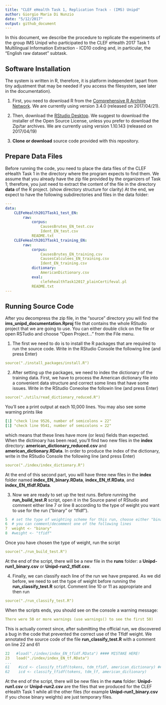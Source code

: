 ```yaml
---
title: "CLEF eHealth Task 1, Replication Track - (IMS) Unipd"
author: Giorgio Maria Di Nunzio
date: "5/12/2017"
output: github_document
---
```


In this document, we describe the procedure to replicate the experiments of the group IMS Unipd who participated to the CLEF eHealth 2017 Task 1 Multilingual Information Extraction - ICD10 coding and, in particular, the "English raw dataset" subtask.


## Software Installation

The system is written in R, therefore, it is platform independent (apart from tiny adjustment that may be needed if you access the filesystem, see later in the documentation).

1. First, you need to download R from the [Comprehensive R Archive Network](https://cran.r-project.org). We are currently using version 3.4.0 (released on 2017/04/21).

2. Then, download the [RStudio Desktop](https://www.rstudio.com/products/rstudio/download2/). We suggest to download the installer of the Open Source License, unless you prefer to download the Zip/tar archives. We are currently using version 1.10.143 (released on 2017/04/19)

3. **Clone or download** source code provided with this repository.


## Prepare Data Files

Before running the code, you need to place the data files of the CLEF eHealth Task 1 in the directory where the program expects to find them. We assume that you already have the zip file provided by the organizers of Task 1; therefore, you just need to extract the content of the file in the directory **data** of the R project. (show directory structure for clarity)
At the end, we expect to have the following subdirectories and files in the data folder:

```yaml
---
data:
	CLEFeHealth2017Task1_test_EN:
		raw:
			corpus:
				CausesBrutes_EN_test.csv
				Ident_EN_test.csv
			README.txt
	CLEFeHealth2017Task1_training_EN:
		raw:
			corpus:
				CausesBrutes_EN_training.csv
				CausesCalculees_EN_training.csv
				Ident_EN_training.csv
			dictionary:
				AmericanDictionary.csv
			eval:
				clefehealthTask12017_plainCertifeval.pl
			README.txt
---
```

## Running Source Code

After you decompress the zip file, in the "source" directory you will find the **ims_unipd_documentation.Rproj** file that contains the whole RStudio project that we are going to use. You can either double click on the file or open RSTudio and choose "Open Project..." from the File menu.

1. The first we need to do is to install the R packages that are required to run the source code. Write in the RStudio Console the following line (and press Enter)
```yaml
source("./install_packages/install.R")
```

2. After setting up the packages, we need to index the dictionary of the training data. First, we have to process the American dictionary file into a convenient data structure and correct some lines that have some issues. Write in the RStudio Coneolse the followin line (and press Enter)
```yaml
source("./utils/read_dictionary_reduced.R")
```
You'll see a print output at each 10,000 lines. You may also see some warning prints like
```yaml
[1] "check line 9526, number of semicolons = 22"
[1] "check line 9541, number of semicolons = 22"
```
which means that these lines have more (or less) fields than expected.
When the dictinoary has been read, you'll find two new files in the **index** directory: **american_dictionary_reduced.csv** and **american_dictionary.RData**.
In order to produce the index of the dictionary, write in the RStudio Console the following line (and press Enter)
```yaml
source("./index/index_dictionary.R")
```
At the end of this second part, you will have three new files in the **index** folder named **index_EN_binary.RData**, **index_EN_tf.RData**, and **index_EN_tfidf.RData**.

3. Now we are ready to set up the test runs. Before running the **run_build_test.R** script, open it in the Source panel of RStudio and comment either line 7 or line 8 according to the type of weight you want to use for the run ("binary" or "tfidf").
```yaml
5  # set the type of weighting scheme for this run, choose either "binary" or "tfidf"
6  # you can comment/decomment one of the following lines
7  weight <- "binary"
8  #weight <- "tfidf"
```
Once you have chosen the type of weight, run the script 
```yaml
source("./run_build_test.R")
```
At the end of the script, there will be a new file in the **runs** folder: a **Unipd-run1_binary.csv** or **Unipd-run2_tfidf.csv**.

4. Finally, we can classify each line of the run we have prepared. As we did before, we need to set the type of weight before running the **run_classify_test.R** script. Comment line 10 or 11 as appropriate and then run 
```yaml
source("./run_classify_test.R")
```
When the scripts ends, you should see on the console a warning message:
```yaml
There were 50 or more warnings (use warnings() to see the first 50)
```
This is actually correct since, after submitting the official run, we discovered a bug in the code that prevented the correct use of the TfIdf weight. We annotated the source code of the file **run_classify_test.R** with a comment on line 22 and 61
```yaml
22   #load("./index/index_EN_tfidf.RData") #### MISTAKE HERE!
23   load("./index/index_EN_tf.RData")
...
61    #icd <- classify_tfidf(tokens, tdm_tfidf, american_dictionary) #### MISTAKE HERE!
62    icd <- classify_tfidf(tokens, tdm_tf, american_dictionary)
```
At the end of the script, there will be new files in the **runs** folder: **Unipd-run1.csv** or **Unipd-run2.csv** are the files that we produced for the CLEF eHealth Task 1 while all the other files (for example **Unipd-run1_binary.csv** if you chose binary weights) are just temporary files.